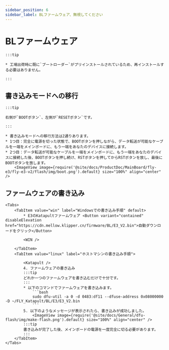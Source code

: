 ```yaml
---
sidebar_position: 6
sidebar_label: BLファームウェア、無視してください
---
```







# BLファームウェア

    :::tip

    * 工場出荷時に既に`ブートローダー`がプリインストールされているため、再インストールする必要はありません。

    :::

## 書き込みモードへの移行

    :::tip

    右側が`BOOTボタン`、左側が`RESETボタン`です。

    :::

    * 書き込みモードへの移行方法は2通りあります。
    * 1つ目：完全に電源を切った状態で、BOOTボタンを押しながら、データ転送が可能なケーブルを一端をメインボードに、もう一端をあなたのデバイスに接続します。
    * 2つ目：データ転送が可能なケーブルを一端をメインボードに、もう一端をあなたのデバイスに接続した後、BOOTボタンを押し続け、RSTボタンを押してからRSTボタンを放し、最後にBOOTボタンを放します。
        <ImageView image={require('@site/docs/ProductDoc/MainBoard/fly-e3/fly-e3-v2/flash/img/boot.png').default} size="100%" align="center" />

## ファームウェアの書き込み
    <Tabs>
        <TabItem value="win" label="Windowsでの書き込み手順" default>
            * E3のKatapultファームウェア <Button variant="contained" disableElevation href="https://cdn.mellow.klipper.cn/firmware/BL/E3_V2.bin">自動ダウンロードをクリック</Button>

            <WIN />

        </TabItem>
        <TabItem value="linux" label="ホストマシンの書き込み手順">
            
            <Katapult />
            4. ファームウェアの書き込み
            :::tip
            どれか一つのファームウェアを書き込むだけで十分です。
            :::
            * 以下のコマンドでファームウェアを書き込みます。
                ```bash
                sudo dfu-util -a 0 -d 0483:df11 --dfuse-address 0x08000000 -D ~/FLY_Katapult/BL/E3/E3_V2.bin
                ```
            5. 以下のようなメッセージが表示されたら、書き込みが成功しました。
                <ImageView image={require('@site/docs/General/dfu-flash/img/make-flash.png').default} size="100%" align="center" />
            :::tip
            書き込みが完了した後、メインボードの電源を一度完全に切る必要があります。
            :::
        </TabItem>
    </Tabs>